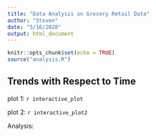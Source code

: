```yaml
---
title: "Data Analysis on Grocery Retail Data"
author: "Steven"
date: "5/16/2020"
output: html_document
---
```


```r
knitr::opts_chunk$set(echo = TRUE)
source("analysis.R")
```

## Trends with Respect to Time
plot 1:
`r interactive_plot`

plot 2:
`r interactive_plot2`


Analysis:


